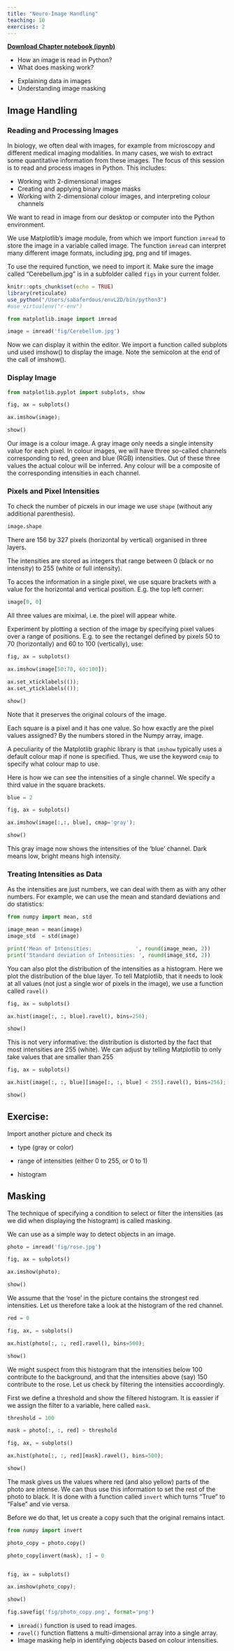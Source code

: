 ```yaml
---
title: "Neuro-Image Handling"
teaching: 10
exercises: 2
---
```


[**Download Chapter notebook (ipynb)**](02-section2.ipynb)

:::::::::::::::::::::::::::::::::::::: questions 

- How an image is read in Python?
- What does masking work?

::::::::::::::::::::::::::::::::::::::::::::::::

::::::::::::::::::::::::::::::::::::: objectives

- Explaining data in images
- Understanding image masking 

::::::::::::::::::::::::::::::::::::::::::::::::

## Image Handling 

### **Reading and Processing Images**
In biology, we often deal with images, for example from microscopy and different medical imaging modalities. In many cases, we wish to extract some quantitative information from these images. The focus of this session is to read and process images in Python. This includes:

- Working with 2-dimensional images
- Creating and applying binary image masks
- Working with 2-dimensional colour images, and interpreting colour channels

We want to read in image from our desktop or computer into the Python environment. 

We use Matplotlib’s image module, from which we import function `imread` to store the image in a variable called image. The function `imread` can interpret many different image formats, including jpg, png and tif images.

To use the required function, we need to import it. Make sure the image called "Cerebellum.jpg" is in a subfolder called `figs` in your current folder. 

```r
knitr::opts_chunk$set(echo = TRUE)
library(reticulate)
use_python("/Users/sabaferdous/envL2D/bin/python3")
#use_virtualenv("r-env")
```

```python
from matplotlib.image import imread
```

```python
image = imread('fig/Cerebellum.jpg')
```

Now we can display it within the editor. We import a function called subplots und used imshow() to display the image. Note the semicolon at the end of the call of imshow().

### **Display Image**

```python
from matplotlib.pyplot import subplots, show

fig, ax = subplots()

ax.imshow(image);

show()
```

Our image is a colour image. A gray image only needs a single intensity value for each pixel. In colour images, we will have three so-called channels corresponding to red, green and blue (RGB) intensities. Out of these three values the actual colour will be inferred. Any colour will be a composite of the corresponding intensities in each channel. 

### **Pixels and Pixel Intensities**

To check the number of picxels in our image we use `shape` (without any additional parenthesis).

```python
image.shape
```

There are 156 by 327 pixels (horizontal by vertical) organised in three layers. 

The intensities are stored as integers that range between 0 (black or no intensity) to 255 (white or full intensity).

To acces the information in a single pixel, we use square brackets with a value for the horizontal and vertical position. E.g. the top left corner:

```python
image[0, 0]
```

All three values are miximal, i.e. the pixel will appear white.

Experiment by plotting a section of the image by specifying pixel values over a range of positions. E.g. to see the rectangel defined by pixels 50 to 70 (horizontally) and 60 to 100 (vertically), use:


```python
fig, ax = subplots()

ax.imshow(image[50:70, 60:100]);

ax.set_xticklabels(());
ax.set_yticklabels(());

show()
```

Note that it preserves the original colours of the image.

Each square is a pixel and it has one value. So how exactly are the pixel values assigned? By the numbers stored in the Numpy array, image.

A peculiarity of the Matplotlib graphic library is that `imshow` typically uses a default colour map if none is specified. Thus, we use the keyword `cmap` to specify what colour map to use.

Here is how we can see the intensities of a single channel. We specify a third value in the square brackets.

```python
blue = 2

fig, ax = subplots()

ax.imshow(image[:,:, blue], cmap='gray');

show()

```

This gray image now shows the intensities of the 'blue' channel. Dark means low, bright means high intensity. 

### **Treating Intensities as Data**

As the intensities are just numbers, we can deal with them as with any other numbers. For example, we can use the mean and standard deviations and do statistics:

```python
from numpy import mean, std

image_mean = mean(image)
image_std  = std(image)

print('Mean of Intensities:              ', round(image_mean, 2))
print('Standard deviation of Intensities: ', round(image_std, 2))
```

You can also plot the distribution of the intensities as a histogram. Here we plot the distribution of the blue layer. To tell Matplotlib, that it needs to look at all values (not just a single wor of pixels in the image), we use a function called `ravel()`

```python
fig, ax = subplots()

ax.hist(image[:, :, blue].ravel(), bins=256);

show()
```

This is not very informative: the distribution is distorted by the fact that most intensities are 255 (white). We can adjust by telling Matplotlib to only take values that are smaller than 255

```python
fig, ax = subplots()

ax.hist(image[:, :, blue][image[:, :, blue] < 255].ravel(), bins=256);

show()
```

:::::::::::::::: challenge
## Exercise: 

Import another picture and check its 

- type (gray or color)

- range of intensities (either 0 to 255, or 0 to 1)

- histogram
::::::::::::::::

## Masking

The technique of specifying a condition to select or filter the intensities (as we did when displaying the histogram) is called masking. 

We can use as a simple way to detect objects in an image.

```python
photo = imread('fig/rose.jpg')

fig, ax = subplots()

ax.imshow(photo);

show()
```

We assume that the 'rose' in the picture contains the strongest red intensities. Let us therefore take a look at the histogram of the red channel.

```python
red = 0

fig, ax, = subplots()

ax.hist(photo[:, :, red].ravel(), bins=500);

show()
```

We might suspect from this histogram that the intensities below 100 contribute to the background, and that the intensities above (say) 150 contribute to the rose. Let us check by filtering the intensities accoordingly.

First we define a threshold and show the filtered histogram. It is eassier if we assign the filter to a variable, here called `mask`.

```python
threshold = 100

mask = photo[:, :, red] > threshold

fig, ax, = subplots()

ax.hist(photo[:, :, red][mask].ravel(), bins=500);

show()
```

The mask gives us the values where red (and also yellow) parts of the photo are intense. We can thus use this information to set the rest of the photo to black. It is done with a function called `invert` which turns "True" to "False" and vie versa. 

Before we do that, let us create a copy such that the original remains intact.

```python
from numpy import invert

photo_copy = photo.copy()

photo_copy[invert(mask), :] = 0


fig, ax = subplots()

ax.imshow(photo_copy);

show()
```


```python
fig.savefig('fig/photo_copy.png', format='png')
```


:::::::::::::::::::::::::::::::::::::keypoints 

- `imread()` function is used to read images.
- `ravel()` function flattens a multi-dimensional array into a single array.
- Image masking help in identifying objects based on colour intensities.

::::::::::::::::::::::::::::::::::::::::::::::::
[r-markdown]: https://rmarkdown.rstudio.com/
